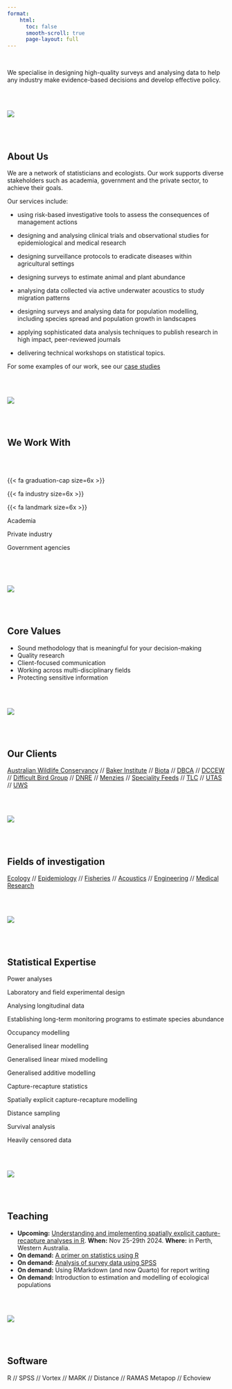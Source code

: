 ```yaml
---
format:
    html:
      toc: false
      smooth-scroll: true
      page-layout: full
---
```


<br>

::: column-body
::: larger
We specialise in designing high-quality surveys and analysing data to help any industry make evidence-based decisions and develop effective policy.
:::
:::

<br> <br>

::: column-screen-left
![](images/clouds-thin.jpg)
:::

<br> <br>

::: column-page
::: grid
::: g-col-4
# About Us
:::

::: g-col-8
::: nice
We are a network of statisticians and ecologists. Our work supports diverse stakeholders such as academia, government and the private sector, to achieve their goals.

Our services include:

-   using risk-based investigative tools to assess the consequences of management actions

-   designing and analysing clinical trials and observational studies for epidemiological and medical research

-   designing surveillance protocols to eradicate diseases within agricultural settings

-   designing surveys to estimate animal and plant abundance

-   analysing data collected via active underwater acoustics to study migration patterns

-   designing surveys and analysing data for population modelling, including species spread and population growth in landscapes

-   applying sophisticated data analysis techniques to publish research in high impact, peer-reviewed journals

-   delivering technical workshops on statistical topics.

For some examples of our work, see our [case studies](case-studies.html)
:::
:::
:::
:::

<br> <br>

::: column-screen-right
![](images/bricks-thin.jpg)
:::

<br> <br>

::: column-page
# We Work With

<br> <br>

::: grid
::: g-col-4
::: text-center
{{< fa graduation-cap size=6x >}}
:::
:::

::: g-col-4
::: text-center
{{< fa industry size=6x >}}
:::
:::

::: g-col-4
::: text-center
{{< fa landmark size=6x >}}
:::
:::

::: g-col-4
::: nice
::: text-center
Academia
:::
:::
:::

::: g-col-4
::: nice
::: text-center
Private industry
:::
:::
:::

::: g-col-4
::: nice
::: text-center
Government agencies
:::
:::
:::
:::
:::

<br> <br> <br>

::: column-screen
![](images/pct-sunset-thin.jpg)
:::

<br> <br>

::: column-page
::: grid
::: g-col-4
# Core Values
:::

::: g-col-8
::: nice
-   Sound methodology that is meaningful for your decision-making
-   Quality research
-   Client-focused communication
-   Working across multi-disciplinary fields
-   Protecting sensitive information
:::
:::
:::
:::

<br> <br>

::: column-screen-right
![](images/moss-thin.jpg)
:::

<br> <br>

::: column-page
# Our Clients

::: clients
[Australian Wildlife Conservancy](https://www.australianwildlife.org) // [Baker Institute](https://baker.edu.au/) // [Biota](https://www.biota.net.au/) // [DBCA](https://www.dbca.wa.gov.au/) // [DCCEW](https://www.dcceew.gov.au/) // [Difficult Bird Group](https://www.difficultbirds.com/) // [DNRE](https://nre.tas.gov.au/) // [Menzies](https://www.menzies.utas.edu.au/) // [Speciality Feeds](https://www.specialtyfeeds.com/) // [TLC](https://tasland.org.au/about-the-tlc/) // [UTAS](https://www.utas.edu.au/) // [UWS](https://www.westernsydney.edu.au/)
:::
:::

<br> <br>

::: column-screen-left
![](images/pct-thin.jpg)
:::

<br> <br>

::: column-page
# Fields of investigation

::: clients
[Ecology](case-studies.html#category=ecology) // [Epidemiology](case-studies.html#category=ecology) // [Fisheries](case-studies.html#category=ecology) // [Acoustics](case-studies.html#category=ecology) // [Engineering](case-studies.html#category=ecology) // [Medical Research](case-studies.html#category=ecology)
:::
:::

<br> <br>

::: column-screen
![](images/blue-thin.jpg)
:::

<br> <br>

::: column-page
# Statistical Expertise

::: nice
::: labelbox
Power analyses
:::

::: labelbox
Laboratory and field experimental design
:::

::: labelbox
Analysing longitudinal data
:::

::: labelbox
Establishing long-term monitoring programs to estimate species abundance
:::

::: labelbox
Occupancy modelling
:::

::: labelbox
Generalised linear modelling
:::

::: labelbox
Generalised linear mixed modelling
:::

::: labelbox
Generalised additive modelling
:::

::: labelbox
Capture-recapture statistics
:::

::: labelbox
Spatially explicit capture-recapture modelling
:::

::: labelbox
Distance sampling
:::

::: labelbox
Survival analysis
:::

::: labelbox
Heavily censored data
:::
:::
:::

<br> <br>

::: column-screen-right
![](images/alp-thin.jpg)
:::

<br> <br>

::: column-page
# Teaching

::: clients
-   **Upcoming:** [Understanding and implementing spatially explicit capture-recapture analyses in R](https://members.awms.org.au/resources/Documents/AWMS2024%20Flyer_SECR%20workshop%20Nov%202024.pdf). **When:** Nov 25-29th 2024. **Where:** in Perth, Western Australia.
-   **On demand:** [A primer on statistics using R](teaching/r-course.html)
-   **On demand:** [Analysis of survey data using SPSS](teaching/spss-course.html)
-   **On demand:** Using RMarkdown (and now Quarto) for report writing
-   **On demand:** Introduction to estimation and modelling of ecological populations
:::
:::

<br> <br>

::: column-screen-left
![](images/circles-thin.jpg)
:::

<br> <br>

::: column-page
# Software

::: clients
R // SPSS // Vortex // MARK // Distance // RAMAS Metapop // Echoview
:::
:::
